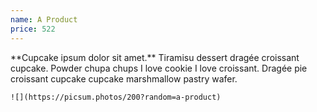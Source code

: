 ```yaml
---
name: A Product
price: 522
---
```


<Product>
    **Cupcake ipsum dolor sit amet.** Tiramisu dessert dragée croissant cupcake. Powder chupa chups I love cookie I love croissant. Dragée pie croissant cupcake cupcake marshmallow pastry wafer.

    ![](https://picsum.photos/200?random=a-product)
</Product>
